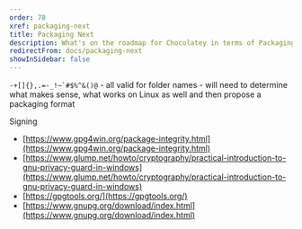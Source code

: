 ```yaml
---
order: 78
xref: packaging-next
title: Packaging Next
description: What's on the roadmap for Chocolatey in terms of Packaging
redirectFrom: docs/packaging-next
showInSidebar: false
---
```


``-+[]{},.=-_!~`#$%^&()@`` - all valid for folder names - will need to determine what makes sense, what works on Linux as well and then propose a packaging format

Signing

- [https://www.gpg4win.org/package-integrity.html](https://www.gpg4win.org/package-integrity.html)
- [https://www.glump.net/howto/cryptography/practical-introduction-to-gnu-privacy-guard-in-windows](https://www.glump.net/howto/cryptography/practical-introduction-to-gnu-privacy-guard-in-windows)
- [https://gpgtools.org/](https://gpgtools.org/)
- [https://www.gnupg.org/download/index.html](https://www.gnupg.org/download/index.html)
